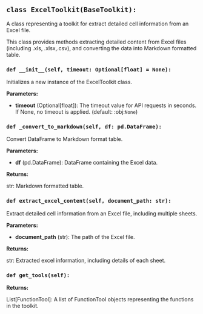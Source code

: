 <a id="camel.toolkits.excel_toolkit"></a>

<a id="camel.toolkits.excel_toolkit.ExcelToolkit"></a>

## `class ExcelToolkit(BaseToolkit):`

A class representing a toolkit for extract detailed cell information
from an Excel file.

This class provides methods extracting detailed content from Excel files
(including .xls, .xlsx,.csv), and converting the data into
Markdown formatted table.

<a id="camel.toolkits.excel_toolkit.ExcelToolkit.__init__"></a>

### `def __init__(self, timeout: Optional[float] = None):`

Initializes a new instance of the ExcelToolkit class.

**Parameters:**

- **timeout** (Optional[float]): The timeout value for API requests in seconds. If None, no timeout is applied. (default: :obj:`None`)

<a id="camel.toolkits.excel_toolkit.ExcelToolkit._convert_to_markdown"></a>

### `def _convert_to_markdown(self, df: pd.DataFrame):`

Convert DataFrame to Markdown format table.

**Parameters:**

- **df** (pd.DataFrame): DataFrame containing the Excel data.

**Returns:**

  str: Markdown formatted table.

<a id="camel.toolkits.excel_toolkit.ExcelToolkit.extract_excel_content"></a>

### `def extract_excel_content(self, document_path: str):`

Extract detailed cell information from an Excel file, including
multiple sheets.

**Parameters:**

- **document_path** (str): The path of the Excel file.

**Returns:**

  str: Extracted excel information, including details of each sheet.

<a id="camel.toolkits.excel_toolkit.ExcelToolkit.get_tools"></a>

### `def get_tools(self):`

**Returns:**

  List[FunctionTool]: A list of FunctionTool objects representing
the functions in the toolkit.
